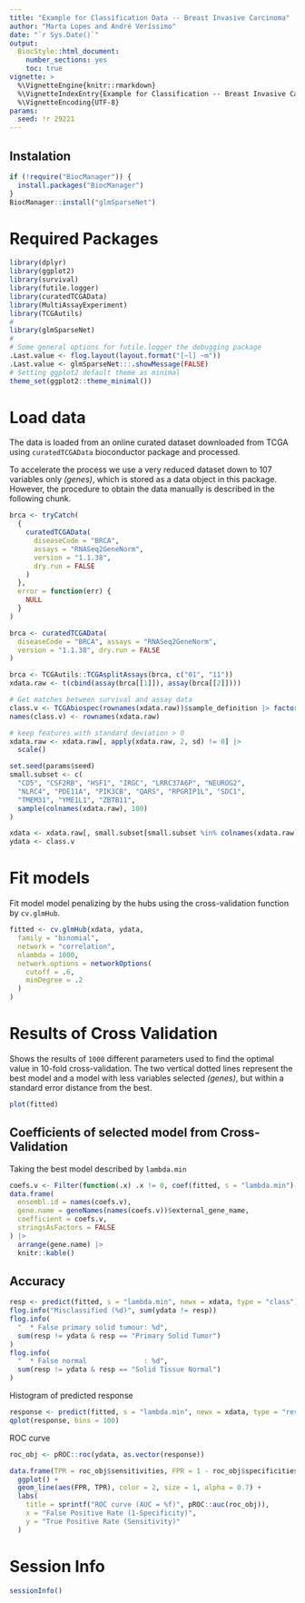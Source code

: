 ```yaml
---
title: "Example for Classification Data -- Breast Invasive Carcinoma"
author: "Marta Lopes and André Veríssimo"
date: "`r Sys.Date()`"
output: 
  BiocStyle::html_document:
    number_sections: yes
    toc: true
vignette: >
  %\VignetteEngine{knitr::rmarkdown}
  %\VignetteIndexEntry{Example for Classification -- Breast Invasive Carcinoma}
  %\VignetteEncoding{UTF-8}
params:
  seed: !r 29221
--- 
```


## Instalation

```r
if (!require("BiocManager")) {
  install.packages("BiocManager")
}
BiocManager::install("glmSparseNet")
```

# Required Packages

```r
library(dplyr)
library(ggplot2)
library(survival)
library(futile.logger)
library(curatedTCGAData)
library(MultiAssayExperiment)
library(TCGAutils)
#
library(glmSparseNet)
#
# Some general options for futile.logger the debugging package
.Last.value <- flog.layout(layout.format("[~l] ~m"))
.Last.value <- glmSparseNet:::.showMessage(FALSE)
# Setting ggplot2 default theme as minimal
theme_set(ggplot2::theme_minimal())
```

# Load data

The data is loaded from an online curated dataset downloaded from TCGA using 
`curatedTCGAData` bioconductor package and processed.

To accelerate the process we use a very reduced dataset down to 107 variables 
only *(genes)*, which is stored as a data object in this package. However, the 
procedure to obtain the data manually is described in the following chunk.

```r
brca <- tryCatch(
  {
    curatedTCGAData(
      diseaseCode = "BRCA",
      assays = "RNASeq2GeneNorm",
      version = "1.1.38",
      dry.run = FALSE
    )
  },
  error = function(err) {
    NULL
  }
)
```

```r
brca <- curatedTCGAData(
  diseaseCode = "BRCA", assays = "RNASeq2GeneNorm",
  version = "1.1.38", dry.run = FALSE
)
```

```r
brca <- TCGAutils::TCGAsplitAssays(brca, c("01", "11"))
xdata.raw <- t(cbind(assay(brca[[1]]), assay(brca[[2]])))

# Get matches between survival and assay data
class.v <- TCGAbiospec(rownames(xdata.raw))$sample_definition |> factor()
names(class.v) <- rownames(xdata.raw)

# keep features with standard deviation > 0
xdata.raw <- xdata.raw[, apply(xdata.raw, 2, sd) != 0] |>
  scale()

set.seed(params$seed)
small.subset <- c(
  "CD5", "CSF2RB", "HSF1", "IRGC", "LRRC37A6P", "NEUROG2",
  "NLRC4", "PDE11A", "PIK3CB", "QARS", "RPGRIP1L", "SDC1",
  "TMEM31", "YME1L1", "ZBTB11",
  sample(colnames(xdata.raw), 100)
)

xdata <- xdata.raw[, small.subset[small.subset %in% colnames(xdata.raw)]]
ydata <- class.v
```

# Fit models

Fit model model penalizing by the hubs using the cross-validation function by 
`cv.glmHub`.

```r
fitted <- cv.glmHub(xdata, ydata,
  family = "binomial",
  network = "correlation",
  nlambda = 1000,
  network.options = networkOptions(
    cutoff = .6,
    minDegree = .2
  )
)
```

# Results of Cross Validation

Shows the results of `1000` different parameters used to find the optimal value 
in 10-fold cross-validation. The two vertical dotted lines represent the best 
model and a model with less variables selected *(genes)*, but within a standard 
error distance from the best.

```r
plot(fitted)
```

## Coefficients of selected model from Cross-Validation

Taking the best model described by `lambda.min`

```r
coefs.v <- Filter(function(.x) .x != 0, coef(fitted, s = "lambda.min")[, 1])
data.frame(
  ensembl.id = names(coefs.v),
  gene.name = geneNames(names(coefs.v))$external_gene_name,
  coefficient = coefs.v,
  stringsAsFactors = FALSE
) |>
  arrange(gene.name) |>
  knitr::kable()
```

## Accuracy

```r
resp <- predict(fitted, s = "lambda.min", newx = xdata, type = "class")
flog.info("Misclassified (%d)", sum(ydata != resp))
flog.info(
  "  * False primary solid tumour: %d",
  sum(resp != ydata & resp == "Primary Solid Tumor")
)
flog.info(
  "  * False normal              : %d",
  sum(resp != ydata & resp == "Solid Tissue Normal")
)
```

Histogram of predicted response

```r
response <- predict(fitted, s = "lambda.min", newx = xdata, type = "response")
qplot(response, bins = 100)
```

ROC curve

```r
roc_obj <- pROC::roc(ydata, as.vector(response))

data.frame(TPR = roc_obj$sensitivities, FPR = 1 - roc_obj$specificities) |>
  ggplot() +
  geom_line(aes(FPR, TPR), color = 2, size = 1, alpha = 0.7) +
  labs(
    title = sprintf("ROC curve (AUC = %f)", pROC::auc(roc_obj)),
    x = "False Positive Rate (1-Specificity)",
    y = "True Positive Rate (Sensitivity)"
  )
```

# Session Info

```r
sessionInfo()
```

